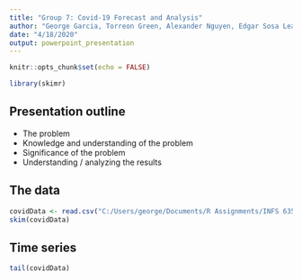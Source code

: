 ```yaml
---
title: "Group 7: Covid-19 Forecast and Analysis"
author: "George Garcia, Torreon Green, Alexander Nguyen, Edgar Sosa Leal"
date: "4/18/2020"
output: powerpoint_presentation
---
```


```r
knitr::opts_chunk$set(echo = FALSE)
```

```r
library(skimr)
```

## Presentation outline

- The problem
- Knowledge and understanding of the problem
- Significance of the problem
- Understanding / analyzing the results

## The data

```r
covidData <- read.csv("C:/Users/george/Documents/R Assignments/INFS 6359 Data Mining for Business Analytics/Group-7-Covid-19-ML-Project/covid-statistics-by-us-states-daily-updates.csv", header = TRUE)
skim(covidData)
```

## Time series

```r
tail(covidData)
```

